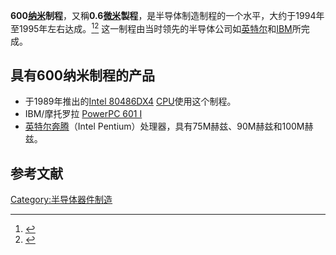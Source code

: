 {{半導體製程}}

'''600[[纳米|纳米]]制程'''，又稱'''0.6[[微米|微米]]製程'''，是半导体制造制程的一个水平，大约于1994年至1995年左右达成。<ref>{{cite web |last=Mueller |first=S |title=Microprocessors from 1971 to the Present |publisher=informIT |date=2006-07-21 |url=http://www.informit.com/articles/article.aspx?p=482324&seqNum=2 |accessdate=2012-05-11 |archiveurl=https://www.webcitation.org/6Y5hNxktm?url=http://www.informit.com/articles/article.aspx?p=482324 |archivedate=2015-04-27 |deadurl=no }}</ref><ref>{{cite web |last=Myslewski |first=R |title=Happy 40th birthday, Intel 4004! |publisher=TheRegister |date=2011-11-15 |url=http://www.theregister.co.uk/Print/2011/11/15/the_first_forty_years_of_intel_microprocessors/ |accessdate=2015-04-19 |archiveurl=https://www.webcitation.org/6Y5hOU9KX?url=http://www.theregister.co.uk/Print/2011/11/15/the_first_forty_years_of_intel_microprocessors/ |archivedate=2015-04-27 |deadurl=no }}</ref> 这一制程由当时领先的半导体公司如[[英特尔|英特尔]]和[[IBM|IBM]]所完成。

==具有600纳米制程的产品==
* 于1989年推出的[[80486|Intel 80486DX4]] [[CPU|CPU]]使用这个制程。
* IBM/摩托罗拉 [[Power_PC|PowerPC 601 I]]
* [[Pentium|英特尔奔腾]]（Intel Pentium）处理器，具有75M赫兹、90M赫兹和100M赫兹。

==参考文献==
{{reflist}}

{{Sequence|
prev=[[800纳米制程|800纳米制程]]|
next=[[350纳米制程|350纳米制程]]|
list=[[半导体器件制造|半导体器件制造]]制程
}}

{{DEFAULTSORT:600 Nanometer Process}}
[[Category:半导体器件制造|Category:半导体器件制造]]